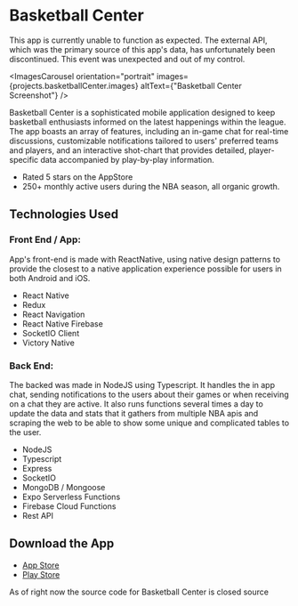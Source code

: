 
# Basketball Center

<Alert title="Heads up">
  This app is currently unable to function as expected. The external API, which
  was the primary source of this app's data, has unfortunately been
  discontinued. This event was unexpected and out of my control.
</Alert>

<ImagesCarousel
  orientation="portrait"
  images={projects.basketballCenter.images}
  altText={"Basketball Center Screenshot"}
/>

Basketball Center is a sophisticated mobile application designed to
keep basketball enthusiasts informed on the latest happenings within
the league. The app boasts an array of features, including an
in-game chat for real-time discussions, customizable notifications
tailored to users&apos; preferred teams and players, and an
interactive shot-chart that provides detailed, player-specific data
accompanied by play-by-play information.

- Rated 5 stars on the AppStore
- 250+ monthly active users during the NBA season, all organic growth.

## Technologies Used

### Front End / App:

App&apos;s front-end is made with ReactNative, using native design
patterns to provide the closest to a native application experience
possible for users in both Android and iOS.

- React Native
- Redux
- React Navigation
- React Native Firebase
- SocketIO Client
- Victory Native

### Back End:

The backed was made in NodeJS using Typescript. It handles the in
app chat, sending notifications to the users about their games or
when receiving on a chat they are active. It also runs functions
several times a day to update the data and stats that it gathers
from multiple NBA apis and scraping the web to be able to show some
unique and complicated tables to the user.

- NodeJS
- Typescript
- Express
- SocketIO
- MongoDB / Mongoose
- Expo Serverless Functions
- Firebase Cloud Functions
- Rest API

## Download the App

- [App Store](https://apps.apple.com/us/app/basketball-center/id1588423237)
- [Play Store](https://play.google.com/store/apps/details?id=com.basketballCenter.anthony&hl=en_US&gl=US)

As of right now the source code for Basketball Center is closed source
